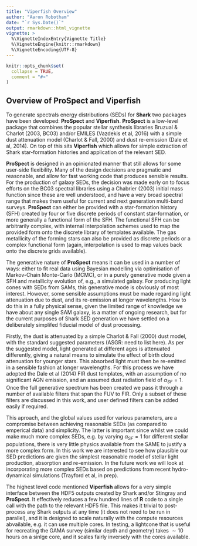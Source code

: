 ```yaml
---
title: "Viperfish Overview"
author: "Aaron Robotham"
date: "`r Sys.Date()`"
output: rmarkdown::html_vignette
vignette: >
  %\VignetteIndexEntry{Vignette Title}
  %\VignetteEngine{knitr::rmarkdown}
  %\VignetteEncoding{UTF-8}
---
```


```r
knitr::opts_chunk$set(
  collapse = TRUE,
  comment = "#>"
)
```

## Overview of ProSpect and Viperfish

To generate spectrals energy distributions (SEDs) for **Shark** two packages have been developed: **ProSpect** and **Viperfish**. **ProSpect** is a low-level package that combines the popular stellar synthesis libraries Bruzual & Charlot (2003, BC03) and/or EMILES (Vazdekis et al, 2016) with a simple dust attenuation model (Charlot & Fall, 2000) and dust re-emission (Dale et al, 2014). On top of this sits **Viperfish** which allows for simple extraction of Shark star-formation histories and application of the relevant SED.

**ProSpect** is designed in an opinionated manner that still allows for some user-side flexibility. Many of the design decisions are pragmatic and reasonable, and allow for fast working code that produces sensible results. For the production of galaxy SEDs, the decision was made early on to focus efforts on the BC03 spectral libraries using a Chabrier (2003) initial mass function since these are well understood, and have a very broad spectral range that makes them useful for current and next generation multi-band surveys. **ProSpect** can either be provided with a star-formation history (SFH) created by four or five discrete periods of constant star-formation, or more generally a functional form of the SFH. The functional SFH can be arbitrarily complex, with internal interpolation schemes used to map the provided form onto the discrete library of templates available. The gas metallicity of the forming stars can also be provided as discrete periods or a complex functional form (again, interpolation is used to map values back onto the discrete grids available).

The generative nature of **ProSpect** means it can be used in a number of ways: either to fit real data using Bayesian modelling via optimisation of Markov-Chain Monte-Carlo (MCMC), or in a purely generative mode given a SFH and metallicity evolution of, e.g., a simulated galaxy. For producing light cones with SEDs from SAMs, this generative mode is obviously of most interest. However, some sensible assumptions must be made regarding light attenuation due to dust, and its re-emission at longer wavelengths. How to do this in a fully physical sense, given the limited range of knowledge we have about any single SAM galaxy, is a matter of ongoing research, but for the current purposes of Shark SED generation we have settled on a deliberately simplifed fiducial model of dust processing.

Firstly, the dust is attenuated by a simple Charlot & Fall (2000) dust model, with the standard suggested parameters (ASGR: need to list here). As per the suggested model, light generated at different ages is attenuated differently, giving a natural means to simulate the effect of birth cloud attenuation for younger stars. This absorbed light must then be re-emitted in a sensible fashion at longer wavelengths. For this process we have adopted the Dale et al (2014) FIR dust templates, with an assumption of no significant AGN emission, and an assumed dust radiation field of $\alpha_{SF}=1$. Once the full generative spectrum has been created we pass it through a number of available filters that span the FUV to FIR. Only a subset of these filters are discussed in this work, and user defined filters can be added easily if required.

This aproach, and the global values used for various parameters, are a compromise between achieving reasonable SEDs (as compared to emperical data) and simplicity. The latter is important since whilst we could make much more complex SEDs, e.g. by varying $\alpha_{SF}=1$ for different stellar populations, there is very little physics available from the SAME to justify a more complex form. In this work we are interested to see how plausible our SED predictions are given the simplest reasonable model of stellar light production, absorption and re-emission. In the future work we will look at incorporating more complex SEDs based on predictions from recent hydro-dynamical simulations (Trayford et al, in prep).

The highest level code mentioned **Viperfish** allows for a very simple interface between the HDF5 outputs created by Shark and/or Stingray and **ProSpect**. It effectively reduces a few hundred lines of **R** code to a single call with the path to the relevant HDF5 file. This makes it trivial to post-process any Shark outputs at any time (it does not need to be run in parallel), and it is designed to scale naturally with the compute resources abvailable, e.g. it can use multiple cores. In testing, a lightcone that is useful for recreating the GAMA survey (similar depth and geometry) takes $\sim 10$ hours on a sinlge core, and it scales fairly inversely with the cores available.
